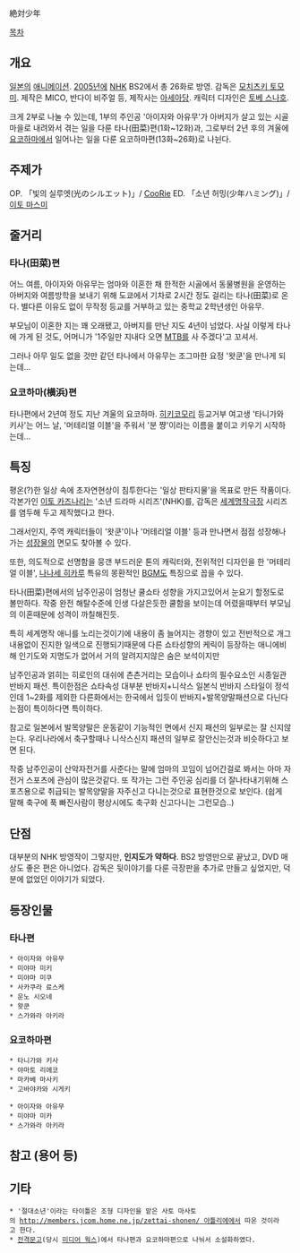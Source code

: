 絶対少年

[[목차]]

== 개요 ==
[[일본]]의 [[애니메이션]]. [[2005년]]에 [[NHK]] BS2에서 총 26화로 방영. 감독은 [[모치츠키 토모미]]. 제작은 MICO, 반다이 비주얼 등, 제작사는 [[아세아당]]. 캐릭터 디자인은 [[토베 스나호]].

크게 2부로 나눌 수 있는데, 1부의 주인공 '아이자와 아유무'가 아버지가 살고 있는 시골 마을로 내려와서 겪는 일을 다룬 타나(田菜)편(1화~12화)과, 그로부터 2년 후의 겨울에 [[요코하마]]에서 일어나는 일을 다룬 요코하마편(13화~26화)로 나뉜다.

== 주제가 ==
OP. 「빛의 실루엣(光のシルエット)」/ [[CooRie]]
ED. 「소년 허밍(少年ハミング)」/ [[이토 마스미]]

== 줄거리 ==
=== 타나(田菜)편 ===
어느 여름, 아이자와 아유무는 엄마와 이혼한 채 한적한 시골에서 동물병원을 운영하는 아버지와 여름방학을 보내기 위해 도쿄에서 기차로 2시간 정도 걸리는 타나(田菜)로 온다. 별다른 이유도 없이 무작정 등교를 거부하고 있는 중학교 2학년생인 아유무.

부모님이 이혼한 지는 꽤 오래됐고, 아버지를 만난 지도 4년이 넘었다. 사실 이렇게 타나에 가게 된 것도, 어머니가 '1주일만 지내다 오면 [[MTB]]를 사 주겠다'고 꼬셔서.

그러나 아무 일도 없을 것만 같던 타나에서 아유무는 조그마한 요정 '왓쿤'을 만나게 되는데...

=== 요코하마(横浜)편 ===
타나편에서 2년여 정도 지난 겨울의 요코하마. [[히키코모리]] 등교거부 여고생 '타니가와 키사'는 어느 날, '머테리얼 이블'을 주워서 '분 쨩'이라는 이름을 붙이고 키우기 시작하는데...

== 특징 ==
평온(?)한 일상 속에 초자연현상이 침투한다는 '일상 판타지물'을 목표로 만든 작품이다. 각본가인 [[이토 카즈나리]]는 '소년 드라마 시리즈'(NHK)를, 감독은 [[세계명작극장]] 시리즈를 염두해 두고 제작했다고 한다.

그래서인지, 주역 캐릭터들이 '왓쿤'이나 '머테리얼 이블' 등과 만나면서 점점 성장해나가는 [[성장물]]의 면모도 찾아볼 수 있다.

또한, 의도적으로 선명함을 뭉갠 부드러운 톤의 캐릭터와, 전위적인 디자인을 한 '머테리얼 이블', [[나나세 히카루]] 특유의 몽환적인 [[BGM]]도 특징으로 꼽을 수 있다.

타나(田菜)편에서의 남주인공이 엄청난 쿨쇼타 성향을 가지고있어서 눈요기 할정도로 볼만하다.
작중 완전 해탈수준에 인생 다살은듯한 쿨함을 보이는데 어렸을때부터 부모님의 이혼때문에 성격이 까칠해진듯.

특히 세계명작 애니를 노리는것이기에 내용이 좀 늘어지는 경향이 있고
전반적으로 개그내용없이 진지한 일색으로 진행되기때문에 다른 쇼타성향의 케릭이 등장하는 애니에비해 인기도와 지명도가 없어서 거의 알려지지않은 숨은 보석이지만

남주인공과 얽히는 히로인의 대쉬에 츤츤거리는 모습이나 쇼타의 필수요소인 시종일관 반바지 패션.
특이한점은 쇼타속성 대부분 반바지+니삭스 일본식 반바지 스타일이 정석인데 1~2화를 제외한 다른화에서는
한국에서 입듯이 반바지+발목양말패션으로 다닌다는점이 특이하다면 특이하다.

참고로 일본에서 발목양말은 운동같이 기능적인 면에서 신지 패션의 일부로는 잘 신지않는다. 
우리나라에서 축구할때나 니삭스신지 패션의 일부로 잘안신는것과 비슷하다고 보면 된다.

작중 남주인공이 산악자전거를 사준다는 말에 엄마의 꼬임이 넘어간걸로 봐서는 아마 자전거 스포츠에 관심이 많은것같다.
또 작가는 그런 주인공 심리를 더 잘나타내기위해 스포츠용으로 취급되는 발목양말을 자주신고 다니는것으로 표현한것으로 보인다.
(쉽게 말해 축구에 푹 빠진사람이 평상시에도 축구화 신고다니는 그런모습..)
== 단점 ==
대부분의 NHK 방영작이 그렇지만, '''인지도가 약하다'''. BS2 방영만으로 끝났고, DVD 매상도 좋은 편은 아니었다. 감독은 뒷이야기를 다룬 극장판을 추가로 만들고 싶었지만, 덕분에 없었던 이야기가 되었다.

== 등장인물 ==
=== 타나편 ===
 * 아이자와 아유무
 * 미야마 미키
 * 미야마 미쿠
 * 사카쿠라 료스케
 * 운노 시오네
 * 왓쿤
 * 스가와라 아키라

=== 요코하마편 ===
 * 타니가와 키사
 * 야마토 리에코
 * 마카베 마사키
 * 고바야카와 시게키

 * 아이자와 아유무
 * 미야마 미카
 * 스가와라 아키라

== 참고 (용어 등) ==
 
== 기타 ==
 * '절대소년'이라는 타이틀은 조형 디자인을 맡은 사토 마사토의 [[http://members.jcom.home.ne.jp/zettai-shonen/ 아틀리에]]에서 따온 것이라고 한다.
 * [[전격문고]](당시 [[미디어 웍스]])에서 타나편과 요코하마편으로 나눠서 소설화하였다. 
